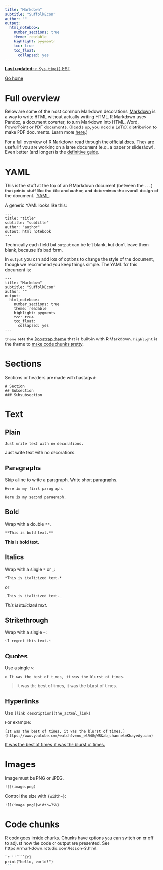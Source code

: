 ```yaml
---
title: "Markdown"
subtitle: "SuffolkEcon"
author: ""
output: 
  html_notebook:
    number_sections: true
    theme: readable
    highlight: pygments
    toc: true
    toc_float: 
      collapsed: yes
---
```



<a href="https://lrdegeest.github.io/stats/code_checkpoints.nb.html" class="btn btn-warning">**Last updated:** `r Sys.time()` EST </a> 

<a href="https://suffolkecon.github.io/" class="btn btn-default">Go home</a>

# Full overview 

Below are some of the most common Markdown decorations. [Markdown](https://en.wikipedia.org/wiki/Markdown) is a way to write HTML without actually writing HTML. R Markdown uses Pandoc, a document coverter, to turn Markdown into HTML, Word, PowerPoint or PDF documents. (Heads up, you need a LaTeX distribution to make PDF documents. Learn more [here](https://bookdown.org/yihui/rmarkdown/pdf-document.html).)

For a full overview of R Markdown read through the [official docs](https://rmarkdown.rstudio.com/lesson-1.html). They are useful if you are working on a large document (e.g., a paper or slideshow). Even better (and longer) is the [definitive guide](https://bookdown.org/yihui/rmarkdown/).

# YAML

This is the stuff at the top of an R Markdown document (between the `---`) that prints stuff like the title and author, and determines the overall design of the document. ([YAML](https://en.wikipedia.org/wiki/YAML#:~:text=YAML%20(a%20recursive%20acronym%20for,is%20being%20stored%20or%20transmitted.) is a recursive acronym for "YAML Ain't Markup Language").

A generic YAML looks like this:

```
---
title: "title"
subtitle: "subtitle"
author: "author"
output: html_notebook
---
```

Technically each field but `output` can be left blank, but don't leave them blank, because it's bad form.

In `output` you can add lots of options to change the style of the document, though we recommend you keep things simple. The YAML for this document is:

```
---
title: "Markdown"
subtitle: "SuffolkEcon"
author: ""
output: 
  html_notebook:
    number_sections: true
    theme: readable
    highlight: pygments
    toc: true
    toc_float: 
      collapsed: yes
---
```

`theme` sets the [Boostrap theme](https://bootswatch.com/3/) that is built-in with R Markdown. `highlight` is the theme to [make code chunks pretty](https://bookdown.org/yihui/rmarkdown/appearance-and-style-1.html).

# Sections

Sections or headers are made with hastags `#`:


```
# Section 
## Subsection
### Subsubsection
```


# Text

## Plain

```
Just write text with no decorations. 
```

Just write text with no decorations. 

## Paragraphs

Skip a line to write a paragraph. Write short paragraphs. 

```
Here is my first paragraph. 

Here is my second paragraph. 
```


## Bold 

Wrap with a double `**`.

```
**This is bold text.**
```

**This is bold text.**

## Italics


Wrap with a single `*` or `_`:

```
*This is italicized text.*
```

or

```
_This is italicized text._
```

_This is italicized text._

## Strikethrough

Wrap with a single `~`:

```
~I regret this text.~
```

## Quotes

Use a single `>`:

```
> It was the best of times, it was the blurst of times.
```

> It was the best of times, it was the blurst of times.

## Hyperlinks

Use `[link description](the_actual_link)`

For example:

```
[It was the best of times, it was the blurst of times.](https://www.youtube.com/watch?v=no_elVGGgW8&ab_channel=KhayeAyuban)
```

[It was the best of times, it was the blurst of times.](https://www.youtube.com/watch?v=no_elVGGgW8&ab_channel=KhayeAyuban)



# Images

Image must be PNG or JPEG.

```
![](image.png)
```

Control the size with `{width=}`:

```
![](image.png){width=75%}
```

# Code chunks

R code goes inside chunks. Chunks have options you can switch on or off to adjust how the code or output are presented. See https://rmarkdown.rstudio.com/lesson-3.html. 

````markdown
`r ''````{r}
print("hello, world!")
```
````



